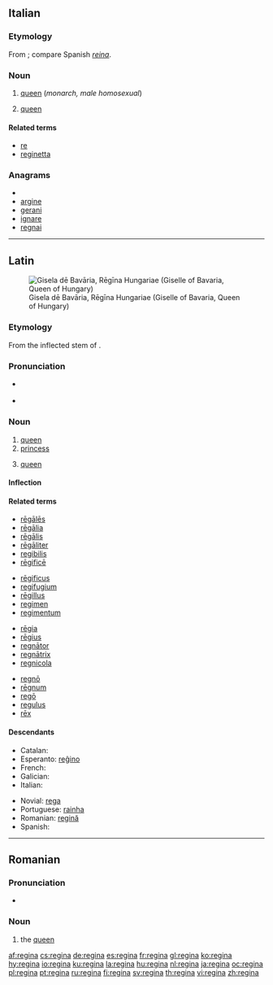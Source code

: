 {{also|Regina|regină|reġina}}
==Italian==
{{wikipedia|lang=it}}

===Etymology===
From {{etyl|la|it}} {{term|regina|rēgīna|lang=la}}; compare Spanish ''[[reina]]''.

===Noun===
{{it-noun|regin|f|a|e}}

# [[queen]] (''monarch, male homosexual'')
# {{chess|lang=it}} [[queen]]

====Related terms====
* [[re]]
* [[reginetta]]

===Anagrams===
* {{alphagram|aeginr}}
* [[argine#Italian|argine]]
* [[gerani#Italian|gerani]]
* [[ignare#Italian|ignare]]
* [[regnai#Italian|regnai]]

----

==Latin==
[[Image:Giselle of Bavaria.jpg|thumb|Gisela dē Bavāria, Rēgīna Hungariae (Giselle of Bavaria, Queen of Hungary)]]

===Etymology===
From the inflected stem of {{term|rex|rēx|king|lang=la}}.

===Pronunciation===
* {{a|Classical}} {{IPA|/reːˈɡiː.na/|lang=la}}
* {{audio|la-cls-regina.ogg|Audio (Classical)}}

===Noun===
{{la-noun|rēgīna|reginae|rēgīnae|f|first}}

# [[queen]]
# [[princess]]
# {{context|Later Latin|chess|lang=la}} [[queen]]

====Inflection====
{{la-decl-1st|regin|rēgīn}}

====Related terms====
{{top4}}
* [[regales|rēgālēs]]
* [[regalia#Latin|rēgālia]]
* [[regalis|rēgālis]]
* [[regaliter|rēgāliter]]
* [[regibilis]]
* [[regifice|rēgificē]]
{{mid4}}
* [[regificus|rēgificus]]
* [[regifugium]]
* [[regillus|rēgillus]]
* [[regimen#Latin|regimen]]
* [[regimentum]]
{{mid4}}
* [[regia|rēgia]]
* [[regius|rēgius]]
* [[regnator|regnātor]]
* [[regnatrix|regnātrix]]
* [[regnicola]]
{{mid4}}
* [[regno|regnō]]
* [[regnum|rēgnum]]
* [[rego|regō]]
* [[regulus|regulus]]
* [[rex|rēx]]
{{bottom}}

====Descendants====
{{top2}}
* Catalan: {{l|ca|reina}}
* Esperanto: [[reĝino]]
* French: {{l|fr|reine}}
* Galician: {{l|gl|raíña}}
* Italian: {{l|it|regina}}
{{mid2}}
* Novial: [[rega#Novial|rega]]
* Portuguese: [[rainha]]
* Romanian: [[regină]]
* Spanish: {{l|es|reina}}
{{bottom}}

----

==Romanian==

===Pronunciation===
* {{IPA|[reˈʤi.na]|lang=ro}}

===Noun===
{{ro-noun-def|fs|na|regină}}

# the [[queen]]

[[af:regina]]
[[cs:regina]]
[[de:regina]]
[[es:regina]]
[[fr:regina]]
[[gl:regina]]
[[ko:regina]]
[[hy:regina]]
[[io:regina]]
[[ku:regina]]
[[la:regina]]
[[hu:regina]]
[[nl:regina]]
[[ja:regina]]
[[oc:regina]]
[[pl:regina]]
[[pt:regina]]
[[ru:regina]]
[[fi:regina]]
[[sv:regina]]
[[th:regina]]
[[vi:regina]]
[[zh:regina]]